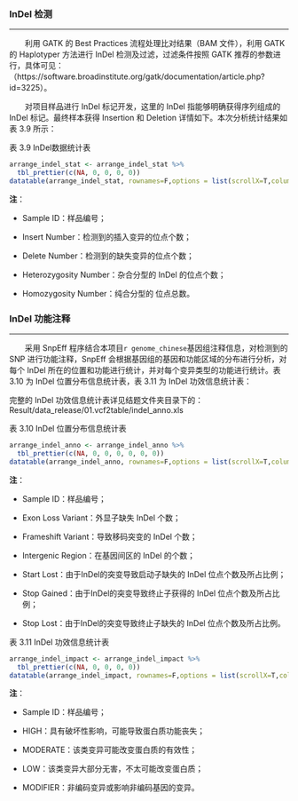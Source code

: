 
### InDel 检测

***

&emsp;&emsp;利用 GATK 的 Best Practices 流程处理比对结果（BAM 文件），利用 GATK 的 Haplotyper 方法进行 InDel 检测及过滤，过滤条件按照 GATK 推荐的参数进行，具体可见：（https://software.broadinstitute.org/gatk/documentation/article.php?id=3225）。

&emsp;&emsp;对项目样品进行 InDel 标记开发，这里的 InDel 指能够明确获得序列组成的 InDel 标记。最终样本获得 Insertion 和 Deletion 详情如下。本次分析统计结果如表 3.9 所示：

<p class="mark">表 3.9 InDel数据统计表</p>

```r
arrange_indel_stat <- arrange_indel_stat %>%
  tbl_prettier(c(NA, 0, 0, 0, 0))
datatable(arrange_indel_stat, rownames=F,options = list(scrollX=T,columnDefs = list(list(className = 'dt-center',targets='_all'))))
```

<p class="mark1">**注**：</p>

- <p class="mark1">Sample ID：样品编号；</p>

- <p class="mark1">Insert Number：检测到的插入变异的位点个数；</p>

- <p class="mark1">Delete Number：检测到的缺失变异的位点个数；</p>

- <p class="mark1">Heterozygosity Number：杂合分型的 InDel 的位点个数； </p>

- <p class='mark1'>Homozygosity Number：纯合分型的 位点总数。</p>

### InDel 功能注释

***

&emsp;&emsp;采用 SnpEff 程序结合本项目`r genome_chinese`基因组注释信息，对检测到的 SNP 进行功能注释，SnpEff 会根据基因组的基因和功能区域的分布进行分析，对每个 InDel 所在的位置和功能进行统计，并对每个变异类型的功能进行统计。表 3.10 为 InDel 位置分布信息统计表，表 3.11 为 InDel 功效信息统计表：

完整的 InDel 功效信息统计表详见结题文件夹目录下的：<br>
Result/data_release/01.vcf2table/indel_anno.xls

<p class="mark">表 3.10 InDel 位置分布信息统计表</p>

```r
arrange_indel_anno <- arrange_indel_anno %>%
  tbl_prettier(c(NA, 0, 0, 0, 0, 0, 0))
datatable(arrange_indel_anno, rownames=F,options = list(scrollX=T,columnDefs = list(list(className = 'dt-center',targets='_all'))))
```

<p class="mark1">**注**：</p>

- <p class="mark1">Sample ID：样品编号；</p>

- <p class="mark1">Exon Loss Variant：外显子缺失 InDel 个数；</p>

- <p class="mark1">Frameshift Variant：导致移码突变的 InDel 个数；</p>

- <p class="mark1">Intergenic Region：在基因间区的 InDel 的个数；</p>

- <p class="mark1">Start Lost：由于InDel的突变导致启动子缺失的 InDel 位点个数及所占比例；</p>

- <p class="mark1">Stop Gained：由于InDel的突变导致终止子获得的 InDel 位点个数及所占比例；</p>

- <p class="mark1">Stop Lost：由于InDel的突变导致终止子缺失的 InDel 位点个数及所占比例。</p>

<p class="mark">表 3.11 InDel 功效信息统计表</p>

```r
arrange_indel_impact <- arrange_indel_impact %>%
  tbl_prettier(c(NA, 0, 0, 0, 0))
datatable(arrange_indel_impact, rownames=F,options = list(scrollX=T,columnDefs = list(list(className = 'dt-center',targets='_all'))))
```

<p class="mark1">**注**：</p>

- <p class="mark1">Sample ID：样品编号；</p>

- <p class="mark1">HIGH：具有破坏性影响，可能导致蛋白质功能丧失；</p>

- <p class="mark1">MODERATE：该类变异可能改变蛋白质的有效性；</p>

- <p class="mark1">LOW：该类变异大部分无害，不太可能改变蛋白质；</p>

- <p class="mark1">MODIFIER：非编码变异或影响非编码基因的变异。</p>

